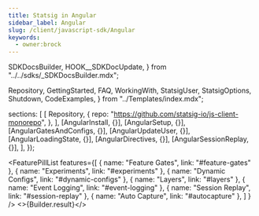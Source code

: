 ```yaml
---
title: Statsig in Angular
sidebar_label: Angular
slug: /client/javascript-sdk/Angular
keywords:
  - owner:brock
---
```




  SDKDocsBuilder,
  HOOK__SDKDocUpdate,
} from "../../sdks/_SDKDocsBuilder.mdx";

  Repository,
  GettingStarted,
  FAQ,
  WorkingWith,
  StatsigUser,
  StatsigOptions,
  Shutdown,
  CodeExamples,
} from "../Templates/index.mdx";









  sections: [
    [
      Repository,
      {
        repo: "https://github.com/statsig-io/js-client-monorepo",
      },
    ],
    [AngularInstall, {}],
    [AngularSetup, {}],
    [AngularGatesAndConfigs, {}],
    [AngularUpdateUser, {}],
    [AngularLoadingState, {}],
    [AngularDirectives, {}],
    [AngularSessionReplay, {}],
  ],
});


<FeaturePillList
    features={[
      { name: "Feature Gates", link: "#feature-gates" },
      { name: "Experiments", link: "#experiments" },
      { name: "Dynamic Configs", link: "#dynamic-configs" },
      { name: "Layers", link: "#layers" },
      { name: "Event Logging", link: "#event-logging" },
      { name: "Session Replay", link: "#session-replay" },
      { name: "Auto Capture", link: "#autocapture" },
    ]
  }
/>
<>{Builder.result}</>
